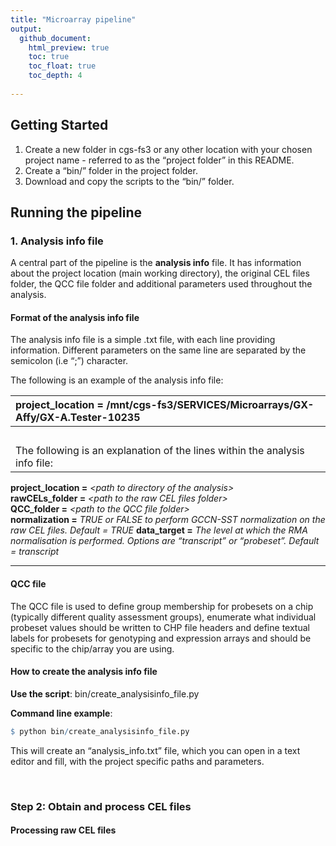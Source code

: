 ```yaml
---
title: "Microarray pipeline"
output:
  github_document:
    html_preview: true
    toc: true
    toc_float: true
    toc_depth: 4
    
---
```


## Getting Started
1. Create a new folder in cgs-fs3 or any other location with your chosen project name - referred to as the "project folder" in this README.   
2. Create a "bin/" folder in the project folder.   
3. Download and copy the scripts to the "bin/" folder. 


## Running the pipeline

### 1. Analysis info file
A central part of the pipeline is the **analysis info** file. It has information about the project location (main working directory), the original CEL files folder, the QCC file folder and additional parameters used throughout the analysis. 

#### Format of the analysis info file
The analysis info file is a simple .txt file, with each line providing information. Different parameters on the same line are separated by the semicolon (i.e ";") character.   

The following is an example of the analysis info file:   

----------------------------------------------------------------------------------------------------
**project_location =** /mnt/cgs-fs3/SERVICES/Microarrays/GX-Affy/GX-A.Tester-10235

**rawCELs_folder =** /mnt/cgs-fs3/SERVICES/Microarrays/GX-Affy/GX-A.Tester-10235/cels 

**QCC_folder =** /mnt/cgs-fs3/SERVICES/Microarrays/GX-Affy/GX-A.Tester-10235/QCC_file

**normalization =** TRUE

**data_target =** transcript

------------------------------------------------------------------------------------------------------
<br>

The following is an explanation of the lines within the analysis info file:  

------------------------------------------------------------------------------------------------------
**project_location =** *\<path to directory of the analysis\>*   
**rawCELs_folder =** *\<path to the raw CEL files folder\>*    
**QCC_folder =** *\<path to the QCC file folder\>*    
**normalization =** *TRUE or FALSE to perform GCCN-SST normalization on the raw CEL files. Default = TRUE*
**data_target =** *The level at which the RMA normalisation is performed. Options are "transcript" or "probeset". Default = transcript*
    
 ------------------------------------------------------------------------------------------------------  
   

#### QCC file   
The QCC file is used to define group membership for probesets on a chip (typically different quality assessment groups), enumerate what individual probeset values should be written to CHP file headers and define textual labels for probesets for genotyping and expression arrays and should be specific to the chip/array you are using.    


#### How to create the analysis info file

**Use the script**: bin/create_analysisinfo_file.py

**Command line example**:

```r
$ python bin/create_analysisinfo_file.py
```


This will create an "analysis_info.txt" file, which you can open in a text editor and fill, with the project specific paths and parameters.

<br>   


### Step 2: Obtain and process CEL files

#### Processing raw CEL files 
